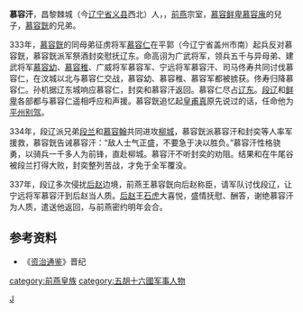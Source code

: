 '''慕容汗'''，昌黎棘城（今[[辽宁省|辽宁省]][[义县|义县]]西北）人，，[[前燕|前燕]]宗室，[[慕容鲜卑|慕容鲜卑]][[慕容廆|慕容廆]]的兒子，[[慕容皝|慕容皝]]的兄弟。

333年，[[慕容皝|慕容皝]]的同母弟征虏将军[[慕容仁|慕容仁]]在平郭（今辽宁省盖州市南）起兵反对慕容皝，慕容皝派军祭酒封奕慰抚辽东。命高诩为广武将军，领兵五千与异母弟、建武将军[[慕容幼|慕容幼]]、[[慕容稚|慕容稚]]、广威将军慕容军、宁远将军慕容汗、司马佟寿共同讨伐慕容仁，在汶城以北与慕容仁交战，慕容幼、慕容稚、慕容军都被掳获。佟寿归降慕容仁。孙机据辽东城响应慕容仁，封奕和慕容汗返回。慕容仁尽占[[辽东|辽东]]。[[段辽|段辽]]和[[鲜卑|鲜卑]]各部都与慕容仁遥相呼应和声援。慕容皝追忆起[[皇甫真|皇甫真]]原先说过的话，任命他为[[平州|平州]][[别驾|别驾]]。

334年，段辽派兄弟[[段兰|段兰]]和[[慕容翰|慕容翰]]共同进攻[[柳城|柳城]]，慕容皝派慕容汗和封奕等人率军援救，慕容皝告诫慕容汗：“敌人士气正盛，不要急于决以胜负。”慕容汗性格骁勇，以骑兵一千多人为前锋，直赴柳城。慕容汗不听封奕的劝阻。结果和在牛尾谷被段兰打得大败，封奕整列苦战，才免于全军覆没。

337年，段辽多次侵扰[[后赵|后赵]]边境，前燕王慕容皝向后赵称臣，请军队讨伐段辽，让宁远将军慕容汗到后赵当人质。[[后赵|后赵]]王[[石虎|石虎]]大喜悦，盛情抚慰、酬答，谢绝慕容汗为人质，遣送他返回，与前燕密约明年会合。

==参考资料==
*《[[资治通鉴|资治通鉴]]》晋纪
{{DEFAULTSORT:M}}
[[Category:慕容姓|J]]
[[category:前燕皇族|category:前燕皇族]]
[[category:五胡十六國军事人物|category:五胡十六國军事人物]]